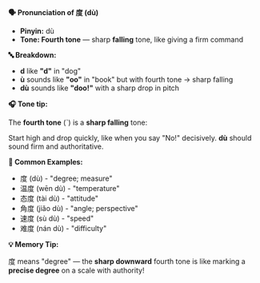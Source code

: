 **🗣️ Pronunciation of 度 (dù)**

- **Pinyin:** dù
- **Tone: Fourth tone** — sharp **falling** tone, like giving a firm command

**🔤 Breakdown:**

- **d** like **"d"** in "dog"
- **ù** sounds like **"oo"** in "book" but with fourth tone → sharp falling
- **dù** sounds like **"doo!"** with a sharp drop in pitch

**🎧 Tone tip:**

The **fourth tone** (ˋ) is a **sharp falling** tone:

Start high and drop quickly, like when you say "No!" decisively. **dù** should sound firm and
authoritative.

**📝 Common Examples:**

- 度 (dù) - "degree; measure"
- 温度 (wēn dù) - "temperature"
- 态度 (tài dù) - "attitude"
- 角度 (jiǎo dù) - "angle; perspective"
- 速度 (sù dù) - "speed"
- 难度 (nán dù) - "difficulty"

**💡 Memory Tip:**

度 means "degree" — the **sharp downward** fourth tone is like marking a **precise degree** on a
scale with authority!

